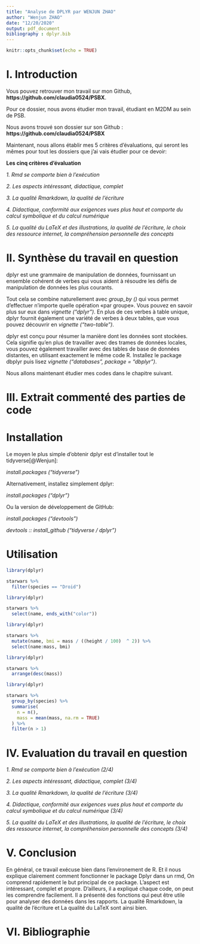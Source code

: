 ```yaml
---
title: "Analyse de DPLYR par WENJUN ZHAO"
author: "Wenjun ZHAO"
date: "12/20/2020"
output: pdf_document
bibliography : dplyr.bib
---
```


```r
knitr::opts_chunk$set(echo = TRUE)
```

# I. Introduction

Vous pouvez retrouver mon travail sur mon Github, **https://github.com/claudia0524/PSBX**.

Pour ce dossier, nous avons étudier mon travail, étudiant en M2DM au sein de PSB.

Nous avons trouvé son dossier sur son Github : **https://github.com/claudia0524/PSBX**

Maintenant, nous allons établir mes 5 critères d'évaluations, qui seront les mêmes pour tout les dossiers que j'ai vais étudier pour ce devoir:

**Les cinq critères d'évaluation**

*1. Rmd se comporte bien à l'exécution*

*2. Les aspects intéressant, didactique, complet*

*3. La qualité Rmarkdown, la qualité de l'écriture*

*4. Didactique, conformité aux exigences vues plus haut et comporte du calcul symbolique et du calcul numérique*

*5. La qualité du LaTeX et des illustrations, la qualité de l'écriture, le choix des ressource internet, la compréhension personnelle des concepts*

# II. Synthèse du travail en question

dplyr est une grammaire de manipulation de données, fournissant un ensemble cohérent de verbes qui vous aident à résoudre les défis de manipulation de données les plus courants.

Tout cela se combine naturellement avec *group_by ()* qui vous permet d'effectuer n'importe quelle opération «par groupe». Vous pouvez en savoir plus sur eux dans *vignette ("dplyr")*. En plus de ces verbes à table unique, dplyr fournit également une variété de verbes à deux tables, que vous pouvez découvrir en *vignette ("two-table")*.

dplyr est conçu pour résumer la manière dont les données sont stockées. Cela signifie qu'en plus de travailler avec des trames de données locales, vous pouvez également travailler avec des tables de base de données distantes, en utilisant exactement le même code R. Installez le package dbplyr puis lisez *vignette ("databases", package = "dbplyr")*.

Nous allons maintenant étudier mes codes dans le chapitre suivant.

# III. Extrait commenté des parties de code

# Installation

Le moyen le plus simple d'obtenir dplyr est d'installer tout le tidyverse[@Wenjun]:

*install.packages ("tidyverse")*

Alternativement, installez simplement dplyr:

*install.packages ("dplyr")*

Ou la version de développement de GitHub:

*install.packages ("devtools")*

*devtools :: install_github ("tidyverse / dplyr")*

# Utilisation

```r

library(dplyr)

starwars %>% 
  filter(species == "Droid")
```
```r

library(dplyr)

starwars %>% 
  select(name, ends_with("color"))
```
```r

library(dplyr)

starwars %>% 
  mutate(name, bmi = mass / ((height / 100)  ^ 2)) %>%
  select(name:mass, bmi)
```
```r

library(dplyr)

starwars %>% 
  arrange(desc(mass))
```
```r

library(dplyr)

starwars %>%
  group_by(species) %>%
  summarise(
    n = n(),
    mass = mean(mass, na.rm = TRUE)
  ) %>%
  filter(n > 1)
```

# IV. Evaluation du travail en question

*1. Rmd se comporte bien à l'exécution (2/4)*

*2. Les aspects intéressant, didactique, complet (3/4)*

*3. La qualité Rmarkdown, la qualité de l'écriture (3/4)*

*4. Didactique, conformité aux exigences vues plus haut et comporte du calcul symbolique et du calcul numérique (3/4)*

*5. La qualité du LaTeX et des illustrations, la qualité de l'écriture, le choix des ressource internet, la compréhension personnelle des concepts (3/4)*

# V. Conclusion

En général, ce travail exécuse bien dans l'environement de R. Et il nous explique clairement comment fonctionner le package Dplyr dans un rmd, On comprend rapidement le but principal de ce package. L'aspect est intéressant, complet et propre. D'ailleurs, il a expliqué chaque code, on peut les comprendre facilement. Il a présenté des fonctions qui peut être utile pour analyser des données dans les rapports. La qualité Rmarkdown, la qualité de l'écriture et La qualité du LaTeX sont ainsi bien.

# VI. Bibliographie